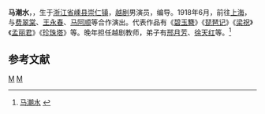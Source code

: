 '''马潮水'''，{{BD|1885年||1974年||catIdx=M}}，生于[[浙江省|浙江省]][[嵊县|嵊县]][[崇仁镇|崇仁镇]]，[[越剧|越剧]]男演员，编导。1918年6月，前往[[上海|上海]]，与[[费翠棠|费翠棠]]、[[王永春|王永春]]、[[马阿顺|马阿顺]]等合作演出。代表作品有《[[碧玉簪|碧玉簪]]》《[[琵琶记_(越剧)|琵琶记]]》《[[梁山伯与祝英台_(越剧)|梁祝]]》《[[孟丽君|孟丽君]]》《[[珍珠塔|珍珠塔]]》等。晚年担任越剧教师，弟子有[[邢月芳|邢月芳]]、[[徐天红_(越剧演员)|徐天红]]等。<ref>[http://www.yueju.net/Article/ShowArticle.asp?ArticleID=149 马潮水] {{webarchive|url=https://web.archive.org/web/20160304204129/http://www.yueju.net/Article/ShowArticle.asp?ArticleID=149 |date=2016-03-04 }}</ref>

== 参考文献 ==
<references/>

[[Category:越剧演员|M]]
[[Category:嵊州人|M]]